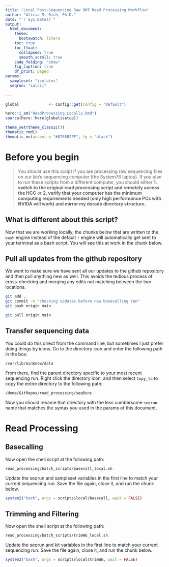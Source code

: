 ```yaml
---
title: "Local Post-Sequencing Raw ONT Read Processing Workflow"
author: "Alicia M. Rich, Ph.D."
date: "`r Sys.Date()`"
output:
  html_document:
    theme:
      bootswatch: litera
    toc: true
    toc_float:
      collapsed: true
      smooth_scroll: true
    code_folding: "show"
    fig_caption: true
    df_print: paged
params:
  sampleset: "isolates"
  seqrun: "salci1"
  
---
```


```r
global             <- config::get(config = "default")

here::i_am("ReadProcessing_Locally.Rmd")
source(here::here(global$setup))

theme_set(theme_classic())
thematic_rmd()
thematic_on(accent = "#8785B2FF", fg = "black")
```

# Before you begin

>You should use this script if you are processing raw sequencing files on our lab's sequencing computer (the System76 laptop). If you plan to run these scripts from a different computer, you should either **1. switch to the original read processing script and remotely access the HCC** or **2. verify that your computer has the  minimum computing requirements needed (only high performance PCs with NVIDA will work) and mirror my dorado directory structure.**

## What is different about this script?

Now that we are working locally, the chunks below that are written to the `bash` engine instead of the default `r` engine will automatically get sent to your terminal as a bash script. You will see this at work in the chunk below.

## Pull all updates from the github repository

We want to make sure we have sent all our updates to the github repository and then pull anything new as well. This avoids the tedious process of cross-checking and merging any edits not matching between the two locations.

```bash
git add .
git commit -m "checking updates before new basecalling run"
git push origin main
```

```bash
git pull origin main
```

## Transfer sequencing data

You could do this direct from the command line, but sometimes I just prefer doing things by icons. Go to the directory icon and enter the following path in the box:
```
/var/lib/minknow/data
```
From there, find the parent directory specific to your most recent sequencing run. Right click the directory icon, and then select `Copy_to` to copy the entire directory to the following path:
```
/Home/GitRepos/read_processing/seqRuns
```
Now you should rename that directory with the less cumbersome `seqrun` name that matches the syntax you used in the params of this document.

# Read Processing

## Basecalling

Now open the shell script at the following path:
```
read_processing/batch_scripts/basecall_local.sh
```
Update the seqrun and sampleset variables in the first line to match your current sequencing run. Save the file again, close it, and run the chunk below.


```r
system2("bash", args = scripts$local$basecall, wait = FALSE)
```

## Trimming and Filtering

Now open the shell script at the following path:
```
read_processing/batch_scripts/trimWG_local.sh
```
Update the seqrun and kit variables in the first line to match your current sequencing run. Save the file again, close it, and run the chunk below.

```r
system2("bash", args = scripts$local$trimWG, wait = FALSE)
```


